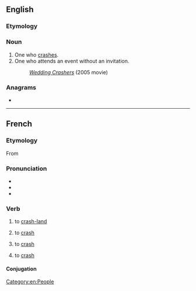 ==English==

===Etymology===
{{suffix|en|crash|er}}

===Noun===
{{en-noun}}

# One who [[crash]]es.
# One who attends an event without an invitation.
#:{{synonyms|en|gatecrasher}}
#: ''[[w:Wedding Crashers|Wedding Crashers]]'' (2005 movie)

===Anagrams===
* {{anagrams|en|a=acehrrs|archers|charres}}


[[Category:en:People]]

----

==French==

===Etymology===
From {{etyl|en|fr}} {{m|en|crash}}

===Pronunciation===
* {{fr-IPA}}
* {{audio|fr|LL-Q150 (fra)-LoquaxFR-crasher.wav|Audio}}
* {{homophones|fr|cracher}}

===Verb===
{{fr-verb}}

# {{lb|fr|of an aircraft}} to [[crash-land]]
# {{lb|fr|of a vehicle}} to [[crash]]
# {{lb|fr|economics}} to [[crash]]
# {{lb|fr|computing}} to [[crash]]

====Conjugation====
{{fr-conj-auto}}